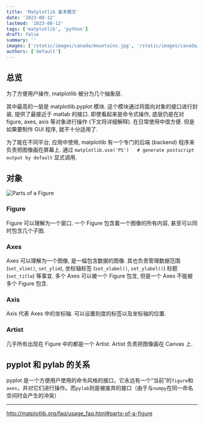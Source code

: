 ```yaml
---
title: 'Matplotlib 基本概念'
date: '2023-08-12'
lastmod: '2023-08-12'
tags: ['matplotlib', 'python']
draft: false
summary: ''
images: ['/static/images/canada/mountains.jpg', '/static/images/canada/toronto.jpg']
authors: ['default']
---
```

## 总览
为了方便用户操作, matplotlib 被分为几个抽象层.

其中最高的一层是 matplotlib.pyplot 模块. 这个模块通过将面向对象的接口进行封装, 提供了最接近于 matlab 的接口. 即使看起来是命令式操作, 底层仍是在对 figure, axes, axis 等对象进行操作 (下文将详细解释). 在日常使用中很方便. 但是如果要制作 GUI 程序, 就不十分适用了.

为了能在不同平台, 应用中使用, matplotlib 有一个专门的后端 (backend) 程序来负责把图像画在屏幕上. 
通过 `matplotlib.use('PS')   # generate postscript output by default` 显式调用.

## 对象
![Parts of a Figure](http://matplotlib.org/_images/fig_map.png)

### Figure
Figure 可以理解为一个窗口. 一个 Figure 包含着一个图像的所有内容, 甚至可以同时包含几个子图.

### Axes
Axes 可以理解为一个图像, 是一幅包含数据的图像. 其也负责管理数据范围 (`set_xlim()`, `set_ylim`), 坐标轴标签 (`set_xlabel()`, `set_ylabel()`) 标题 (`set_title`) 等事宜. 多个 Axes 可以被一个 Figure 包含, 但是一个 Axes 不能被多个 Figure 包含.

### Axis
Axis 代表 Axes 中的坐标轴. 可以设置刻度的标签以及坐标轴的位置.

### Artist
几乎所有出现在 Figure 中的都是一个 Artist. Artist 负责把图像画在 Canvas 上.

## pyplot 和 pylab 的关系
pyplot 是一个方便用户使用的命令风格的接口，它永远有一个“当前”的`figure`和`axes`，并对它们进行操作。而`pylab`则是被废弃的接口（由于与`numpy`在同一命名空间时会产生的冲突）

-----
http://matplotlib.org/faq/usage_faq.html#parts-of-a-figure
